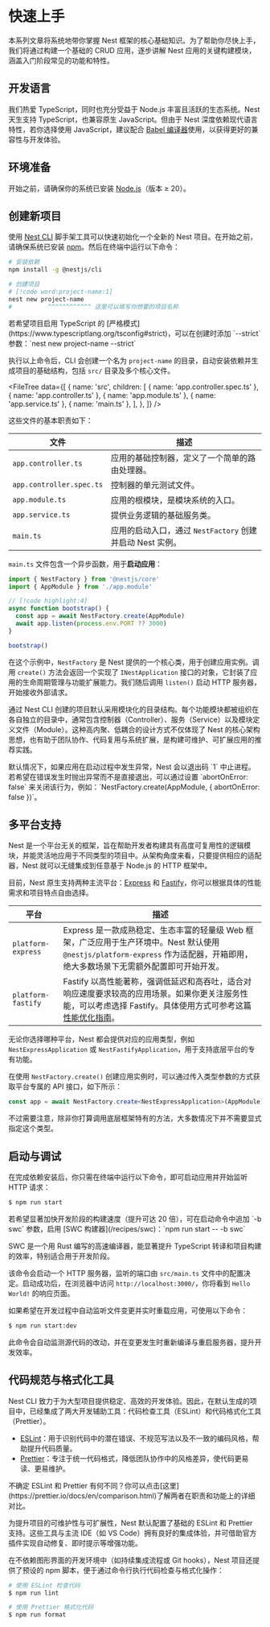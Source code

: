 # 快速上手

本系列文章将系统地带你掌握 Nest 框架的核心基础知识。为了帮助你尽快上手，我们将通过构建一个基础的 CRUD 应用，逐步讲解 Nest 应用的关键构建模块，涵盖入门阶段常见的功能和特性。

## 开发语言

我们热爱 TypeScript，同时也充分受益于 Node.js 丰富且活跃的生态系统。Nest 天生支持 TypeScript，也兼容原生 JavaScript。但由于 Nest 深度依赖现代语言特性，若你选择使用 JavaScript，建议配合 [Babel 编译器](https://babeljs.io/)使用，以获得更好的兼容性与开发体验。

## 环境准备

开始之前，请确保你的系统已安装 [Node.js](https://nodejs.org)（版本 ≥ 20）。

## 创建新项目

使用 [Nest CLI](/cli/overview) 脚手架工具可以快速初始化一个全新的 Nest 项目。在开始之前，请确保系统已安装 [npm](https://www.npmjs.com/)。然后在终端中运行以下命令：

```bash
# 安装依赖
npm install -g @nestjs/cli

# 创建项目
# [!code word:project-name:1]
nest new project-name
#          ^^^^^^^^^^^^ 这里可以填写你想要的项目名称
```

<CalloutInfo>
  若希望项目启用 TypeScript 的
  [严格模式](https://www.typescriptlang.org/tsconfig#strict)，可以在创建时添加
  `--strict` 参数：`nest new project-name --strict`
</CalloutInfo>

执行以上命令后，CLI 会创建一个名为 `project-name` 的目录，自动安装依赖并生成项目的基础结构，包括 `src/` 目录及多个核心文件。

<FileTree
  data={[
    {
      name: 'src',
      children: [
        { name: 'app.controller.spec.ts' },
        { name: 'app.controller.ts' },
        { name: 'app.module.ts' },
        { name: 'app.service.ts' },
        { name: 'main.ts' },
      ],
    },
  ]}
/>

这些文件的基本职责如下：

| 文件                     | 描述                                                      |
| ------------------------ | --------------------------------------------------------- |
| `app.controller.ts`      | 应用的基础控制器，定义了一个简单的路由处理器。            |
| `app.controller.spec.ts` | 控制器的单元测试文件。                                    |
| `app.module.ts`          | 应用的根模块，是模块系统的入口。                          |
| `app.service.ts`         | 提供业务逻辑的基础服务类。                                |
| `main.ts`                | 应用的启动入口，通过 `NestFactory` 创建并启动 Nest 实例。 |

`main.ts` 文件包含一个异步函数，用于**启动应用**：

```ts filename='main.ts'
import { NestFactory } from '@nestjs/core'
import { AppModule } from './app.module'

// [!code highlight:4]
async function bootstrap() {
  const app = await NestFactory.create(AppModule)
  await app.listen(process.env.PORT ?? 3000)
}

bootstrap()
```

在这个示例中，`NestFactory` 是 Nest 提供的一个核心类，用于创建应用实例。调用 `create()` 方法会返回一个实现了 `INestApplication` 接口的对象，它封装了应用的生命周期管理与功能扩展能力。我们随后调用 `listen()` 启动 HTTP 服务器，开始接收外部请求。

通过 Nest CLI 创建的项目默认采用模块化的目录结构。每个功能模块都被组织在各自独立的目录中，通常包含控制器（Controller）、服务（Service）以及模块定义文件（Module）。这种高内聚、低耦合的设计方式不仅体现了 Nest 的核心架构思想，也有助于团队协作、代码复用与系统扩展，是构建可维护、可扩展应用的推荐实践。

<CalloutInfo>
  默认情况下，如果应用在启动过程中发生异常，Nest 会以退出码 `1` 中止进程。若希望在错误发生时抛出异常而不是直接退出，可以通过设置 `abortOnError: false` 来关闭该行为，例如：`NestFactory.create(AppModule, { abortOnError: false })`。
</CalloutInfo>

## 多平台支持

Nest 是一个平台无关的框架，旨在帮助开发者构建具有高度可复用性的逻辑模块，并能灵活地应用于不同类型的项目中。从架构角度来看，只要提供相应的适配器，Nest 就可以无缝集成到任意基于 Node.js 的 HTTP 框架中。

目前，Nest 原生支持两种主流平台：[Express](https://expressjs.com/) 和 [Fastify](https://www.fastify.io/)，你可以根据具体的性能需求和项目特点自由选择。

| 平台               | 描述                                                                                                                                                                                    |
| ------------------ | --------------------------------------------------------------------------------------------------------------------------------------------------------------------------------------- |
| `platform-express` | Express 是一款成熟稳定、生态丰富的轻量级 Web 框架，广泛应用于生产环境中。Nest 默认使用 `@nestjs/platform-express` 作为适配器，开箱即用，绝大多数场景下无需额外配置即可开始开发。        |
| `platform-fastify` | Fastify 以高性能著称，强调低延迟和高吞吐，适合对响应速度要求较高的应用场景。如果你更关注服务性能，可以考虑选择 Fastify。具体使用方式可参考这篇[性能优化指南](/techniques/performance)。 |

无论你选择哪种平台，Nest 都会提供对应的应用类型，例如 `NestExpressApplication` 或 `NestFastifyApplication`，用于支持底层平台的专有功能。

在使用 `NestFactory.create()` 创建应用实例时，可以通过传入类型参数的方式获取平台专属的 API 接口，如下所示：

```ts filename='main.ts'
const app = await NestFactory.create<NestExpressApplication>(AppModule)
```

不过需要注意，除非你打算调用底层框架特有的方法，大多数情况下并不需要显式指定这个类型。

## 启动与调试

在完成依赖安装后，你只需在终端中运行以下命令，即可启动应用并开始监听 HTTP 请求：

```bash
$ npm run start
```

<CalloutInfo>
  若希望显著加快开发阶段的构建速度（提升可达 20 倍），可在启动命令中追加 `-b swc` 参数，启用 [SWC 构建器](/recipes/swc)：`npm run start -- -b swc`

SWC 是一个用 Rust 编写的高速编译器，能显著提升 TypeScript 转译和项目构建的效率，特别适合用于开发阶段。

</CalloutInfo>

该命令会启动一个 HTTP 服务器，监听的端口由 `src/main.ts` 文件中的配置决定。启动成功后，在浏览器中访问 `http://localhost:3000/`，你将看到 `Hello World!` 的响应页面。

如果希望在开发过程中自动监听文件变更并实时重载应用，可使用以下命令：

```bash
$ npm run start:dev
```

此命令会自动监测源代码的改动，并在变更发生时重新编译与重启服务器，提升开发效率。

## 代码规范与格式化工具

Nest CLI 致力于为大型项目提供稳定、高效的开发体验。因此，在默认生成的项目中，已经集成了两大开发辅助工具：代码检查工具（ESLint）和代码格式化工具（Prettier）。

- [ESLint](https://eslint.org/)：用于识别代码中的潜在错误、不规范写法以及不一致的编码风格，帮助提升代码质量。
- [Prettier](https://prettier.io/)：专注于统一代码格式，降低团队协作中的风格差异，使代码更易读、更易维护。

<CalloutInfo>
  不确定 ESLint 和 Prettier
  有何不同？你可以点击[这里](https://prettier.io/docs/en/comparison.html)了解两者在职责和功能上的详细对比。
</CalloutInfo>

为提升项目的可维护性与可扩展性，Nest 默认配置了基础的 ESLint 和 Prettier 支持。这些工具与主流 IDE（如 VS Code）拥有良好的集成体验，并可借助官方插件实现自动修复、即时提示等增强功能。

在不依赖图形界面的开发环境中（如持续集成流程或 Git hooks），Nest 项目还提供了预设的 npm 脚本，便于通过命令行执行代码检查与格式化操作：

```bash
# 使用 ESLint 检查代码
$ npm run lint

# 使用 Prettier 格式化代码
$ npm run format
```
